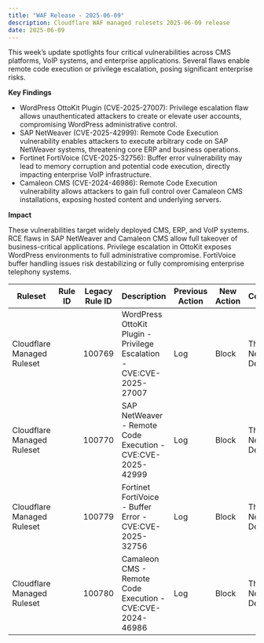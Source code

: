 ```yaml
---
title: "WAF Release - 2025-06-09"
description: Cloudflare WAF managed rulesets 2025-06-09 release
date: 2025-06-09
---
```



This week’s update spotlights four critical vulnerabilities across CMS platforms, VoIP systems, and enterprise applications. Several flaws enable remote code execution or privilege escalation, posing significant enterprise risks.

**Key Findings**

- WordPress OttoKit Plugin (CVE-2025-27007): Privilege escalation flaw allows unauthenticated attackers to create or elevate user accounts, compromising WordPress administrative control.
- SAP NetWeaver (CVE-2025-42999): Remote Code Execution vulnerability enables attackers to execute arbitrary code on SAP NetWeaver systems, threatening core ERP and business operations.
- Fortinet FortiVoice (CVE-2025-32756): Buffer error vulnerability may lead to memory corruption and potential code execution, directly impacting enterprise VoIP infrastructure.
- Camaleon CMS (CVE-2024-46986): Remote Code Execution vulnerability allows attackers to gain full control over Camaleon CMS installations, exposing hosted content and underlying servers.

**Impact**

These vulnerabilities target widely deployed CMS, ERP, and VoIP systems. RCE flaws in SAP NetWeaver and Camaleon CMS allow full takeover of business-critical applications. Privilege escalation in OttoKit exposes WordPress environments to full administrative compromise. FortiVoice buffer handling issues risk destabilizing or fully compromising enterprise telephony systems.

<table style="width: 100%">
	<thead>
		<tr>
			<th>Ruleset</th>
			<th>Rule ID</th>
			<th>Legacy Rule ID</th>
			<th>Description</th>
			<th>Previous Action</th>
			<th>New Action</th>
			<th>Comments</th>
		</tr>
	</thead>
	<tbody>
		<tr>
			<td>Cloudflare Managed Ruleset</td>
			<td>
				<RuleID id="4afd50a3ef1948bba87c4e620debd86e" />
			</td>
			<td>100769</td>
			<td>
				WordPress OttoKit Plugin - Privilege Escalation - CVE:CVE-2025-27007
			</td>
			<td>Log</td>
			<td>Block</td>
			<td>This is a New Detection</td>
		</tr>
		<tr>
			<td>Cloudflare Managed Ruleset</td>
			<td>
				<RuleID id="24134c41c3e940daa973b4b95f57b448" />
			</td>
			<td>100770</td>
			<td>SAP NetWeaver - Remote Code Execution - CVE:CVE-2025-42999</td>
			<td>Log</td>
			<td>Block</td>
			<td>This is a New Detection</td>
		</tr>
		<tr>
			<td>Cloudflare Managed Ruleset</td>
			<td>
				<RuleID id="4f219ac0be3545a5be5f0bf34df8857a" />
			</td>
			<td>100779</td>
			<td>Fortinet FortiVoice - Buffer Error - CVE:CVE-2025-32756</td>
			<td>Log</td>
			<td>Block</td>
			<td>This is a New Detection</td>
		</tr>
		<tr>
			<td>Cloudflare Managed Ruleset</td>
			<td>
				<RuleID id="bc8dfbe8cbac4c039725ec743b840107" />
			</td>
			<td>100780</td>
			<td>Camaleon CMS - Remote Code Execution - CVE:CVE-2024-46986</td>
			<td>Log</td>
			<td>Block</td>
			<td>This is a New Detection</td>
		</tr>
	</tbody>
</table>
